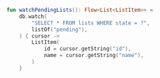 ```kotlin
fun watchPendingLists(): Flow<List<ListItem>> =
    db.watch(
        "SELECT * FROM lists WHERE state = ?",
        listOf("pending"),
    ) { cursor ->
        ListItem(
            id = cursor.getString("id"),
            name = cursor.getString("name"),
        )
    }
``` 